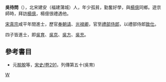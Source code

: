 '''吳待問'''（{{bd|?||?||}}），北宋建安（福建蒲城）人，年少孤貧，勤奮好學，與[[楊億|楊億]]同鄉。遊京師時，拜訪[[楊億|楊億]]，楊億很禮遇他。

[[宋真宗|宋真宗]]咸平年間進士，歷官[[奉朝请|奉朝请]]、[[光禄卿|光禄卿]]，官至[[禮部侍郎|禮部侍郎]]，以禮部侍郎[[致仕|致仕]]。

四子皆進士，即[[吳育_(宋朝)|吳育]]、[[吳京_(宋朝)|吳京]]、[[吳方|吳方]]、[[吳充|吳充]]。

== 參考書目 ==
*元[[脫脫|脫脫]]等，[[s:宋史/卷291|宋史/卷291]]，列傳第五十(吳育)

[[Category:宋朝政治人物|W]]